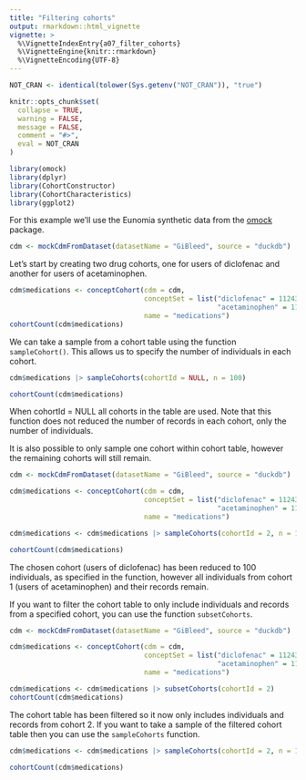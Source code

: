 ```yaml
---
title: "Filtering cohorts"
output: rmarkdown::html_vignette
vignette: >
  %\VignetteIndexEntry{a07_filter_cohorts}
  %\VignetteEngine{knitr::rmarkdown}
  %\VignetteEncoding{UTF-8}
---
```


```r
NOT_CRAN <- identical(tolower(Sys.getenv("NOT_CRAN")), "true")

knitr::opts_chunk$set(
  collapse = TRUE, 
  warning = FALSE, 
  message = FALSE,
  comment = "#>",
  eval = NOT_CRAN
)
```


```r
library(omock)
library(dplyr)
library(CohortConstructor)
library(CohortCharacteristics)
library(ggplot2)
```

For this example we'll use the Eunomia synthetic data from the [omock](https://ohdsi.github.io/omock/) package.

```r
cdm <- mockCdmFromDataset(datasetName = "GiBleed", source = "duckdb")
```

Let's start by creating two drug cohorts, one for users of diclofenac and another for users of acetaminophen.

```r
cdm$medications <- conceptCohort(cdm = cdm, 
                                 conceptSet = list("diclofenac" = 1124300,
                                                   "acetaminophen" = 1127433), 
                                 name = "medications")
cohortCount(cdm$medications)
```
We can take a sample from a cohort table using the function `sampleCohort()`. This allows us to specify the number of individuals in each cohort. 

```r
cdm$medications |> sampleCohorts(cohortId = NULL, n = 100)

cohortCount(cdm$medications)
```
When cohortId = NULL all cohorts in the table are used. Note that this function does not reduced the number of records in each cohort, only the number of individuals.

It is also possible to only sample one cohort within cohort table, however the remaining cohorts will still remain.

```r
cdm <- mockCdmFromDataset(datasetName = "GiBleed", source = "duckdb")

cdm$medications <- conceptCohort(cdm = cdm, 
                                 conceptSet = list("diclofenac" = 1124300,
                                                   "acetaminophen" = 1127433), 
                                 name = "medications")
```

```r
cdm$medications <- cdm$medications |> sampleCohorts(cohortId = 2, n = 100)

cohortCount(cdm$medications)
```

The chosen cohort (users of diclofenac) has been reduced to 100 individuals, as specified in the function, however all individuals from cohort 1 (users of acetaminophen) and their records remain.

If you want to filter the cohort table to only include individuals and records from a specified cohort, you can use the function `subsetCohorts`. 

```r
cdm <- mockCdmFromDataset(datasetName = "GiBleed", source = "duckdb")

cdm$medications <- conceptCohort(cdm = cdm, 
                                 conceptSet = list("diclofenac" = 1124300,
                                                   "acetaminophen" = 1127433), 
                                 name = "medications")
```

```r
cdm$medications <- cdm$medications |> subsetCohorts(cohortId = 2)
cohortCount(cdm$medications)
```
The cohort table has been filtered so it now only includes individuals and records from cohort 2. If you want to take a sample of the filtered cohort table then you can use the `sampleCohorts` function.

```r
cdm$medications <- cdm$medications |> sampleCohorts(cohortId = 2, n = 100)

cohortCount(cdm$medications)
```
